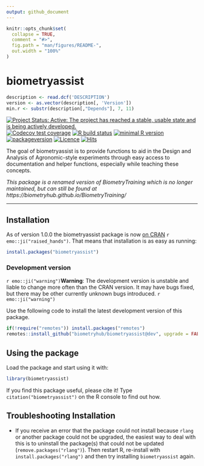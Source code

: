 ```yaml
---
output: github_document
---
```


<!-- README.md is generated from README.Rmd. Please edit that file -->

```r
knitr::opts_chunk$set(
  collapse = TRUE,
  comment = "#>",
  fig.path = "man/figures/README-",
  out.width = "100%"
)
```

# biometryassist

```r
description <- read.dcf('DESCRIPTION')
version <- as.vector(description[, 'Version'])
min.r <- substr(description[,"Depends"], 7, 11)
```

<!-- badges: start -->
[![Project Status: Active:  The project has reached a stable, usable state and is being actively developed.](https://www.repostatus.org/badges/latest/active.svg)](https://www.repostatus.org/#active)
[![Codecov test coverage](https://codecov.io/gh/biometryhub/biometryassist/branch/main/graph/badge.svg)](https://app.codecov.io/gh/biometryhub/biometryassist?branch=main)
[![R build status](https://github.com/biometryhub/biometryassist/workflows/R-CMD-check/badge.svg)](https://github.com/biometryhub/biometryassist/actions)
[![minimal R version](https://img.shields.io/badge/R%3E%3D-`r min.r`-6666ff.svg)](https://cran.r-project.org/)
[![packageversion](https://img.shields.io/badge/Package%20version-`r gsub('-', '--', version)`-orange.svg?style=flat-square)](https://github.com/biometryhub/biometryassist/commits/main)
[![Licence](https://img.shields.io/github/license/mashape/apistatus.svg)](https://choosealicense.com/licenses/mit/)
[![Hits](https://hits.seeyoufarm.com/api/count/incr/badge.svg?url=https%3A%2F%2Fgithub.com%2Fbiometryhub%2Fbiometryassist&count_bg=%2379C83D&title_bg=%23555555&icon=&icon_color=%23E7E7E7&title=hits&edge_flat=false)](https://hits.seeyoufarm.com)
<!-- badges: end -->


The goal of biometryassist is to provide functions to aid in the Design and Analysis of Agronomic-style experiments through easy access to documentation and helper functions, especially while teaching these concepts.

*This package is a renamed version of BiometryTraining which is no longer maintained, but can still be found at https://biometryhub.github.io/BiometryTraining/*

----

## Installation

As of version 1.0.0 the biometryassist package is now [on CRAN](https://cran.r-project.org/package=biometryassist) `r emo::ji("raised_hands")`.
That means that installation is as easy as running:

```r
install.packages("biometryassist")
```


### Development version

`r emo::ji("warning")`**Warning**: The development version is unstable and liable to change more often than the CRAN version. It may have bugs fixed, but there may be other currently unknown bugs introduced. `r emo::ji("warning")`

Use the following code to install the latest development version of this package.

```r
if(!require("remotes")) install.packages("remotes") 
remotes::install_github("biometryhub/biometryassist@dev", upgrade = FALSE)
```


## Using the package

Load the package and start using it with:

```r
library(biometryassist)
```

If you find this package useful, please cite it! Type `citation("biometryassist")` on the R console to find out how.

## Troubleshooting Installation

- If you receive an error that the package could not install because `rlang` or another package could not be upgraded, the easiest way to deal with this is to uninstall the package(s) that could not be updated (`remove.packages("rlang")`). Then restart R, re-install with `install.packages("rlang")` and then try installing `biometryassist` again.


